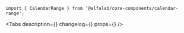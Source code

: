 


<Meta
    title='Компоненты/CalendarRange'
    component={CalendarRange}
/>

<!-- Canvas -->

<Story name='CalendarRange'>
    <CalendarRange
        calendarPosition={select('calendarPosition', ['static', 'popover'], 'static')}
    />
</Story>

<!-- Docs -->

<ComponentHeader
    name='CalendarRange'
    version={version}
    package='@alfalab/core-components/calendar-range'
    stage={1}
    design='https://www.figma.com/file/hqSP3L6qu8UcL3sf18Su1M/Web-Components?node-id=13931%3A20767'
/>

```tsx
import { CalendarRange } from '@alfalab/core-components/calendar-range';
```

<Tabs
    description={<Description />}
    changelog={<Changelog />}
    props={<Props of={CalendarRange} />}
/>
